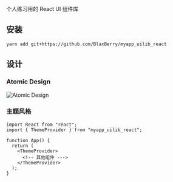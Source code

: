

<Meta title="Quick Start" />

<Title>MyApp UI Lib ( React )</Title>

<Subtitle>个人练习用的 React UI 组件库</Subtitle>

## 安装

```tsx
yarn add git+https://github.com/BlaxBerry/myapp_uilib_react
```

## 设计

### Atomic Design

<img src={ImgAtomicDesign} alt="Atomic Design" />

### 主题风格

```tsx
import React from "react";
import { ThemeProvider } from "myapp_uilib_react";

function App() {
  return (
    <ThemeProvider>
      <!-- 其他组件 --->
    </ThemeProvider>
  );
}
```
